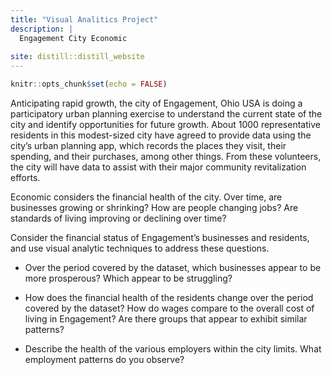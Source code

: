 ```yaml
---
title: "Visual Analitics Project"
description: |
  Engagement City Economic
  
site: distill::distill_website
---
```


```r
knitr::opts_chunk$set(echo = FALSE)

```

Anticipating rapid growth, the city of Engagement, Ohio USA is doing a participatory urban planning exercise to understand the current state of the city and identify opportunities for future growth. About 1000 representative residents in this modest-sized city have agreed to provide data using the city’s urban planning app, which records the places they visit, their spending, and their purchases, among other things. From these volunteers, the city will have data to assist with their major community revitalization efforts.
  
  Economic considers the financial health of the city. Over time, are businesses growing or shrinking? How are people changing jobs? Are standards of living improving or declining over time?

  Consider the financial status of Engagement’s businesses and residents, and use visual analytic techniques to address these questions.

  - Over the period covered by the dataset, which businesses appear to be more prosperous? Which appear to be struggling?
  
  - How does the financial health of the residents change over the period covered by the dataset? How do wages compare to the overall cost of living in Engagement? Are there groups that appear to exhibit similar patterns?
  
  - Describe the health of the various employers within the city limits. What employment patterns do you observe?